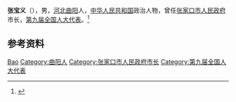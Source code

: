 '''张宝义'''（{{bd|1945年|1月|}}），男，[[河北|河北]][[曲阳县|曲阳]]人，[[中华人民共和国|中华人民共和国]]政治人物，曾任[[张家口市人民政府|张家口市人民政府]]市长，[[第九届全国人大代表|第九届全国人大代表]]。<ref>{{Cite book|title=中华人民共和国职官志|author=何虎生, 李耀东, 向常福主编|publisher=中国社会出版社|year=2003|isbn=9787800883934|location=北京|pages=}}</ref>

== 参考资料 ==
{{reflist}}

{{张家口市市长}}

{{Authority control}}
{{DEFAULTSORT:Zhang张}}
[[Category:张姓|Bao]]
[[Category:曲阳人|Category:曲阳人]]
[[Category:张家口市人民政府市长|Category:张家口市人民政府市长]]
[[Category:第九届全国人大代表|Category:第九届全国人大代表]]

{{中国人物小作品}}